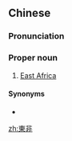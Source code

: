 {{also|东非}}
==Chinese==
{{zh-forms|s=东非}}

===Pronunciation===
{{zh-pron
|m=Dōngfēi
|cat=propn
}}

===Proper noun===
{{zh-proper noun}}

# [[East Africa]]

====Synonyms====
* {{zh-l|東非洲}}

[[zh:東非]]
